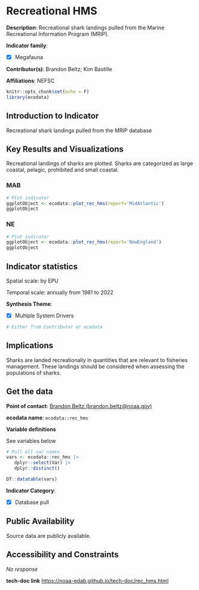 # Recreational HMS {#rec_hms}

**Description**: Recreational shark landings pulled from the Marine Recreational Information Program (MRIP).

**Indicator family**: 

- [X] Megafauna


**Contributor(s)**: Brandon Beltz; Kim Bastille

**Affiliations**: NEFSC

```{r echo=FALSE}
knitr::opts_chunk$set(echo = F)
library(ecodata)
```
## Introduction to Indicator
Recreational shark landings pulled from the MRIP database

## Key Results and Visualizations
Recreational landings of sharks are plotted. Sharks are categorized as large coastal, pelagic, prohibited and small coastal.

### MAB

```{r plot_rec_hmsMAB}
# Plot indicator
ggplotObject <- ecodata::plot_rec_hms(report='MidAtlantic')
ggplotObject
```

### NE

```{r plot_rec_hmsNE}
# Plot indicator
ggplotObject <- ecodata::plot_rec_hms(report='NewEngland')
ggplotObject
```


## Indicator statistics 
Spatial scale: by EPU

Temporal scale: annually from 1981 to 2022

**Synthesis Theme**:

- [X] Multiple System Drivers


```{r autostats_rec_hms}
# Either from Contributor or ecodata
```

## Implications
Sharks are landed recreationally in quantities that are relevant to fisheries management. These landings should be considered when assessing the populations of sharks.

## Get the data

**Point of contact**: [Brandon Beltz (brandon.beltz@noaa.gov)](mailto:Brandon Beltz (brandon.beltz@noaa.gov)){.email}

**ecodata name**: `ecodata::rec_hms`

**Variable definitions**

See variables below

```{r vars_rec_hms}
# Pull all var names
vars <- ecodata::rec_hms |>
   dplyr::select(Var) |>
   dplyr::distinct()

DT::datatable(vars)
```
**Indicator Category**:

- [X] Database pull


## Public Availability

Source data are publicly available.

## Accessibility and Constraints

_No response_

**tech-doc link**
<https://noaa-edab.github.io/tech-doc/rec_hms.html>


